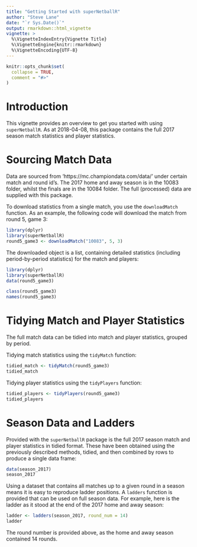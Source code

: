 ```yaml
---
title: "Getting Started with superNetballR"
author: "Steve Lane"
date: "`r Sys.Date()`"
output: rmarkdown::html_vignette
vignette: >
  %\VignetteIndexEntry{Vignette Title}
  %\VignetteEngine{knitr::rmarkdown}
  %\VignetteEncoding{UTF-8}
---
```


<!-- Time-stamp: <2018-04-08 10:08:31 (slane)> -->

```r
knitr::opts_chunk$set(
  collapse = TRUE,
  comment = "#>"
)
```

# Introduction

This vignette provides an overview to get you started with using `superNetballR`. As at 2018-04-08, this package contains the full 2017 season match statistics and player statistics.

# Sourcing Match Data

Data are sourced from 'https://mc.championdata.com/data/' under certain match and round id's. The 2017 home and away season is in the 10083 folder, whilst the finals are in the 10084 folder. The full (processed) data are supplied with this package.

To download statistics from a single match, you use the `downloadMatch` function. As an example, the following code will download the match from round 5, game 3:

```r
library(dplyr)
library(superNetballR)
round5_game3 <- downloadMatch("10083", 5, 3)

```

The downloaded object is a list, containing detailed statistics (including period-by-period statistics) for the match and players:

```r
library(dplyr)
library(superNetballR)
data(round5_game3)

```

```r
class(round5_game3)
names(round5_game3)

```

# Tidying Match and Player Statistics

The full match data can be tidied into match and player statistics, grouped by period.

Tidying match statistics using the `tidyMatch` function:

```r
tidied_match <- tidyMatch(round5_game3)
tidied_match

```

Tidying player statistics using the `tidyPlayers` function:

```r
tidied_players <- tidyPlayers(round5_game3)
tidied_players

```

# Season Data and Ladders

Provided with the `superNetballR` package is the full 2017 season match and player statistics in tidied format. These have been obtained using the previously described methods, tidied, and then combined by rows to produce a single data frame:

```r
data(season_2017)
season_2017

```

Using a dataset that contains all matches up to a given round in a season means it is easy to reproduce ladder positions. A `ladders` function is provided that can be used on full season data. For example, here is the ladder as it stood at the end of the 2017 home and away season:

```r
ladder <- ladders(season_2017, round_num = 14)
ladder

```

The round number is provided above, as the home and away season contained 14 rounds.
